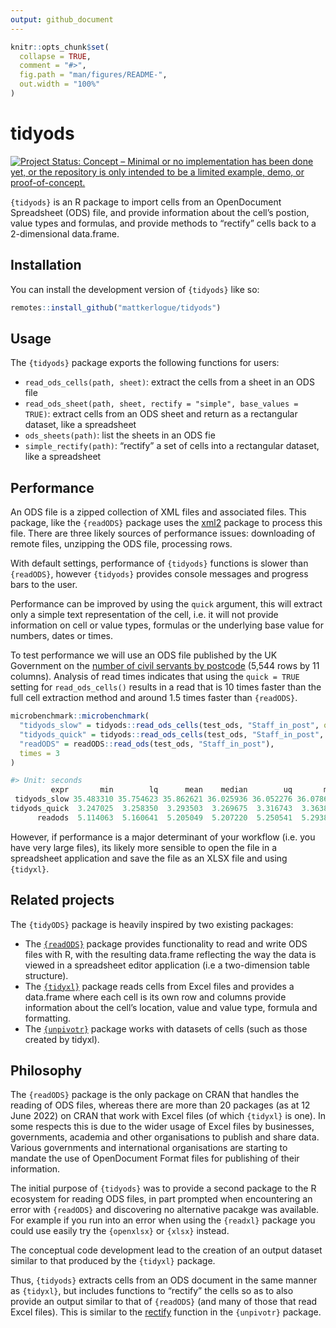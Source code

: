```yaml
---
output: github_document
---
```


<!-- README.md is generated from README.Rmd. Please edit that file -->

```r
knitr::opts_chunk$set(
  collapse = TRUE,
  comment = "#>",
  fig.path = "man/figures/README-",
  out.width = "100%"
)
```

# tidyods

<!-- badges: start -->
[![Project Status: Concept – Minimal or no implementation has been done yet, or the repository is only intended to be a limited example, demo, or proof-of-concept.](https://www.repostatus.org/badges/latest/concept.svg)](https://www.repostatus.org/#concept)
<!-- badges: end -->

`{tidyods}` is an R package to import cells from an OpenDocument Spreadsheet (ODS) 
file, and provide information about the cell's postion, value types and formulas,
and provide methods to "rectify" cells back to a 2-dimensional data.frame.

## Installation

You can install the development version of `{tidyods}` like so:

``` r
remotes::install_github("mattkerlogue/tidyods")
```

## Usage
The `{tidyods}` package exports the following functions for users:

- `read_ods_cells(path, sheet)`: extract the cells from a sheet in an ODS file
- `read_ods_sheet(path, sheet, rectify = "simple", base_values = TRUE)`: extract 
  cells from an ODS sheet and return as a rectangular dataset, like a spreadsheet
- `ods_sheets(path)`: list the sheets in an ODS fie
- `simple_rectify(path)`: "rectify" a set of cells into a rectangular dataset, 
  like a spreadsheet

## Performance
An ODS file is a zipped collection of XML files and associated files. 
This package, like the  `{readODS}` package uses the [xml2](https://xml2.r-lib.org) package to process this file. There are three likely sources of performance 
issues: downloading of remote files, unzipping the ODS file, processing rows.

With default settings, performance of `{tidyods}` functions is slower than 
`{readODS}`, however `{tidyods}` provides console messages and progress bars to
the user.

Performance can be improved by using the `quick` argument, this will extract 
only a simple text representation of the cell, i.e. it will not provide 
information on cell or value types, formulas or the underlying base value for
numbers, dates or times.

To test performance we will use an ODS file published by the UK Government on the
[number of civil servants by postcode](https://www.gov.uk/government/statistics/number-of-civil-servants-by-postcode-department-responsibility-level-and-leaving-cause-2021) (5,544 rows by 11 columns).
Analysis of read times indicates that using the `quick = TRUE` setting for `read_ods_cells()` results in a read that is 10 times faster than the full cell 
extraction method and around 1.5 times faster than `{readODS}`.

```r
microbenchmark::microbenchmark(
  "tidyods_slow" = tidyods::read_ods_cells(test_ods, "Staff_in_post", quick = FALSE),
  "tidyods_quick" = tidyods::read_ods_cells(test_ods, "Staff_in_post", quick = TRUE),
  "readODS" = readODS::read_ods(test_ods, "Staff_in_post"),
  times = 3
)

#> Unit: seconds
         expr       min        lq      mean    median        uq       max neval
 tidyods_slow 35.483310 35.754623 35.862621 36.025936 36.052276 36.078617     3
tidyods_quick  3.247025  3.258350  3.293503  3.269675  3.316743  3.363811     3
      readods  5.114063  5.160641  5.205049  5.207220  5.250541  5.293863     3

```

However, if performance is a major determinant of your workflow (i.e. you have
very large files), its likely more sensible to open the file in a spreadsheet application and save the file as an XLSX file and using `{tidyxl}`.


## Related projects
The `{tidyODS}` package is heavily inspired by two existing packages:

- The [`{readODS}`](https://github.com/chainsawriot/readODS) package provides
  functionality to read and write ODS files with R, with the resulting data.frame
  reflecting the way the data is viewed in a spreadsheet editor application (i.e
  a two-dimension table structure).
- The [`{tidyxl}`](https://nacnudus.github.io/tidyxl/) package reads cells from Excel
  files and provides a data.frame where each cell is its own row and columns 
  provide information about the cell's location, value and value type, formula and
  formatting.
- The [`{unpivotr}`](https://nacnudus.github.io/unpivotr/) package works with 
  datasets of cells (such as those created by tidyxl).

## Philosophy
The `{readODS}` package is the only package on CRAN that handles the reading of ODS
files, whereas there are more than 20 packages (as at 12 June 2022) on CRAN that
work with Excel files (of which `{tidyxl}` is one). In some respects this is due to
the wider usage of Excel files by businesses, governments, academia and other
organisations to publish and share data. Various governments and international
organisations are starting to mandate the use of OpenDocument Format files for
publishing of their information.

The initial purpose of `{tidyods}` was to provide a second package to the R ecosystem
for reading ODS files, in part prompted when encountering an error with `{readODS}` 
and discovering no alternative pacakge was available. For example if you run 
into an error when using the `{readxl}` package you could use easily try the 
`{openxlsx}` or `{xlsx}` instead.

The conceptual code development lead to the creation of an output dataset 
similar to that produced by the `{tidyxl}` package.

Thus, `{tidyods}` extracts cells from an ODS document in the same manner as
`{tidyxl}`, but includes functions to "rectify" the cells so as to also provide
an output similar to that of `{readODS}` (and many of those that read Excel 
files). This is similar to the 
[rectify](https://nacnudus.github.io/unpivotr/reference/rectify.html) function 
in the `{unpivotr}` package.
